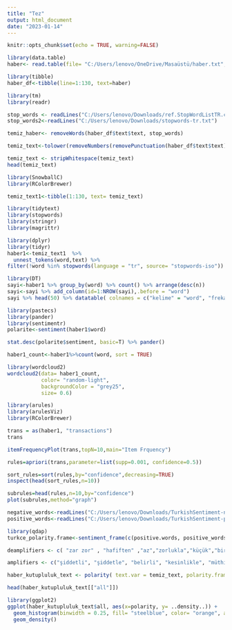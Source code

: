 ---
title: "Tez"
output: html_document
date: "2023-01-14"
---

```{r setup, include=FALSE}
knitr::opts_chunk$set(echo = TRUE, warning=FALSE)
```


```{r}
library(data.table)
haber<- read.table(file= "C:/Users/lenovo/OneDrive/Masaüstü/haber.txt", header = TRUE)
```

```{r}
library(tibble)
haber_df<-tibble(line=1:130, text=haber)
```

```{r}
library(tm)
library(readr)
```

```{r}
stop_words <- readLines("C:/Users/lenovo/Downloads/ref.StopWordListTR.csv")
stop_words2<-readLines("C:/Users/lenovo/Downloads/stopwords-tr.txt")
```

```{r}
temiz_haber<- removeWords(haber_df$text$text, stop_words)
```


```{r}
temiz_text<-tolower(removeNumbers(removePunctuation(haber_df$text$text)))
```

```{r}
temiz_text <- stripWhitespace(temiz_text)
head(temiz_text)
```

```{r}
library(SnowballC)
library(RColorBrewer)
```

```{r}
temiz_text1<-tibble(1:130, text= temiz_text)
```

```{r}
library(tidytext)
library(stopwords)
library(stringr)
library(magrittr)
```

```{r}
library(dplyr)
library(tidyr)
haber1<-temiz_text1  %>%
  unnest_tokens(word,text) %>%
filter(!word %in% stopwords(language = "tr", source= "stopwords-iso"))
```

```{r}
library(DT)
sayi<-haber1 %>% group_by(word) %>% count() %>% arrange(desc(n))
sayi<-sayi %>% add_column(id=1:NROW(sayi),.before = "word")
sayi %>% head(50) %>% datatable( colnames = c("kelime" = "word", "frekans"="n"))
```

```{r}
library(pastecs)
library(pander)
library(sentimentr)
polarite<-sentiment(haber1$word)

stat.desc(polarite$sentiment, basic=T) %>% pander()
```

```{r}
haber1_count<-haber1%>%count(word, sort = TRUE)
```

```{r}
library(wordcloud2)
wordcloud2(data= haber1_count,
           color= "random-light",
           backgroundColor = "grey25",
           size= 0.6)
```

```{r}
library(arules)
library(arulesViz)
library(RColorBrewer)
```

```{r}
trans = as(haber1, "transactions")
trans
```

```{r}
itemFrequencyPlot(trans,topN=10,main="Item Frquency")
```

```{r}
rules=apriori(trans,parameter=list(supp=0.001, confidence=0.5))
```

```{r}
sort_rules=sort(rules,by="confidence",decreasing=TRUE)
inspect(head(sort_rules,n=10))
```

```{r}
subrules=head(rules,n=10,by="confidence")
plot(subrules,method="graph")
```
```{r}
negative_words<-readLines("C:/Users/lenovo/Downloads/TurkishSentiment-negative.txt")
positive_words<-readLines("C:/Users/lenovo/Downloads/TurkishSentiment-positive.txt")
```
```{r}
library(qdap)
turkce_polarity.frame<-sentiment_frame(c(positive.words, positive_words),c(negative.words,negative_words))
```

```{r}
deamplifiers <- c( "zar zor" , "hafiften" ,"az","zorlukla","küçük","bir tek","tek tük", "nadiren", "biraz", "seyrek", "ara sıra", "çok az", "çok küçük")

amplifiers <- c("şiddetli", "şiddetle", "belirli", "kesinlikle", "müthiş bir biçimde", "derinden", "kesin", "muazzam", "çok" , "aşırı" ,"son derece","harika" , "büyük ölçüde", "ağır şekilde" , "ağır", "yüksek" , "büyük ölçüde", "kocaman", "oldukça" , "engin", "son derece" , "hesaplanamaz", "hesapsız" ,"büyük" ,"kitlesel" , "belirli", "özellikle" ,"amaç" ,"kasıtlı olarak", "epeyce", "gerçek" ,"ciddi", "ciddi anlamda" , "önemli" , "önemli ölçüde" , "elbette" , "kesinlikle" , "muazzam", "birçok" , "gerçekten", "bir çok", "daha", "sabahtan beri")
```


```{r}
haber_kutupluluk_text <- polarity( text.var = temiz_text, polarity.frame = turkce_polarity.frame, deamplifiers = deamplifiers, amplifiers = amplifiers, amplifier.weight = 0.8 )
```

```{r}
head(haber_kutupluluk_text[["all"]])
```


```{r}
library(ggplot2)
ggplot(haber_kutupluluk_text$all, aes(x=polarity, y= ..density..)) +
  geom_histogram(binwidth = 0.25, fill= "steelblue", color= "orange", alpha=0.5, size=0.75) +
  geom_density()
```